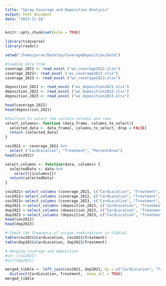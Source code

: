 ```yaml
---
title: "Spray Coverage and Deposition Analysis"
output: html_document
date: "2023-11-18"
---
```



```r
knitr::opts_chunk$set(echo = TRUE)
```

```r
library(tidyverse)
library(readxl)
```
```r
setwd("/home/puran/Desktop/CoverageDeposition/Data")

```

```r
#loading data from 
coverage_2021 <- read_excel ("ws_coverage2021.xlsx")
coverage_2022<- read_excel ("ws_coverage2022.xlsx")
coverage_2023 <- read_excel ("ws_coverage2023.xlsx")

deposition_2021 <- read_excel ("ws_deposition2021.xlsx")
deposition_2022 <- read_excel ("ws_deposition2022.xlsx")
deposition_2023 <- read_excel ("ws_deposition2023.xlsx")
```

```r
head(coverage_2021)
head(deposition_2021)
```


```r
#function to select the certain columns and rows 
select_columns<- function (data_frame, columns_to_select){
  selected_data <- data_frame[, columns_to_select, drop = FALSE]
  return (selected_data)
}

cov2021 <- coverage_2021 %>%
  select ("CardLocation", "Treatment", "PercentArea")
head(cov2021)
```

```r
select_columns <- function(data, columns) {
  selectedData <- data %>%
    select({{columns}})
  return(selectedData)
}

cov2021<-select_columns (coverage_2021, c("CardLocation", "Treatment", "PercentArea"))
cov2022<-select_columns (coverage_2022, c("CardLocation", "Treatment", "PercentArea"))
cov2023<-select_columns (coverage_2023, c("CardLocation", "Treatment", "PercentArea"))
dop2021 <-select_columns (deposition_2021, c("CardLocation", "Treatment", "Deposition"))
dop2022 <-select_columns (deposition_2022, c("CardLocation", "Treatment", "Deposition"))
dop2023 <-select_columns (deposition_2023, c("CardLocation", "Treatment", "Deposition"))
head(cov2022)
head(dop2023)
```

```r
# Check the frequency of unique combinations in tibble1
table(cov2021$CardLocation, cov2021$Treatment)
table(dop2021$CardLocation, dop2021$Treatment)
```


```r
# merging coverage and deposition
#str (cov2021)
#str(dop2021)

merged_tibble <- left_join(cov2021, dop2021, by = c("CardLocation", "Treatment"))%>%
  distinct(CardLocation, Treatment, .keep_all = TRUE)
merged_tibble
```

